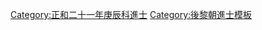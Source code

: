 {{Navbox
|name = 正和二十一年庚辰科庭試進士榜
|title = [[後黎朝進士列表|正和二十一年（1700年）庚辰科庭試進士榜]]
|titlestyle = background-color:#FFD700;
|image =
|style = width:100%;text-align:center; 
|groupstyle = text-align:center; background-color:#FFD700;
|liststyle = text-align:center;
|state = {{{state<includeonly>|collapsed</includeonly>}}}

|group1 = 第一甲<br>勅賜進士及第<br>共1名
|list1 = [[探花]]：'''[[阮廷檍]]'''

|group2 = 第二甲<br>勅賜進士出身<br>共3名
|list2 = [[謝登勳]] - [[胡丕績]] - [[丁儒完]]

|group3 = 第三甲<br>勅賜同進士出身<br>共15名
|list3 = [[陳璿|陳　璿]] - [[阮傚|阮　傚]] - [[阮國寶]] - [[鄧國鼎]] - [[裴有恁]]<br>[[阮忠貫]] - [[裴有喜]] - [[阮伊|阮　伊]] - [[賴惟志]] - [[張明亮]]<br>[[阮廷相]] - [[阮國光]] - [[阮公沆]] - [[吳廷碩]] - [[阮奮|阮　奮]]

|belowstyle = text-align: center; background-color:#FFD700;
|below='''前一科：[[Template:正和十八年丁丑科庭試進士榜|正和十八年丁丑科]]　'''·'''　後一科：[[Template:正和二十四年癸未科庭試進士榜|正和二十四年癸未科]]'''
}}
[[Category:正和二十一年庚辰科進士]]
<noinclude>[[Category:正和二十一年庚辰科進士| ]]
[[Category:後黎朝進士模板]]</noinclude>